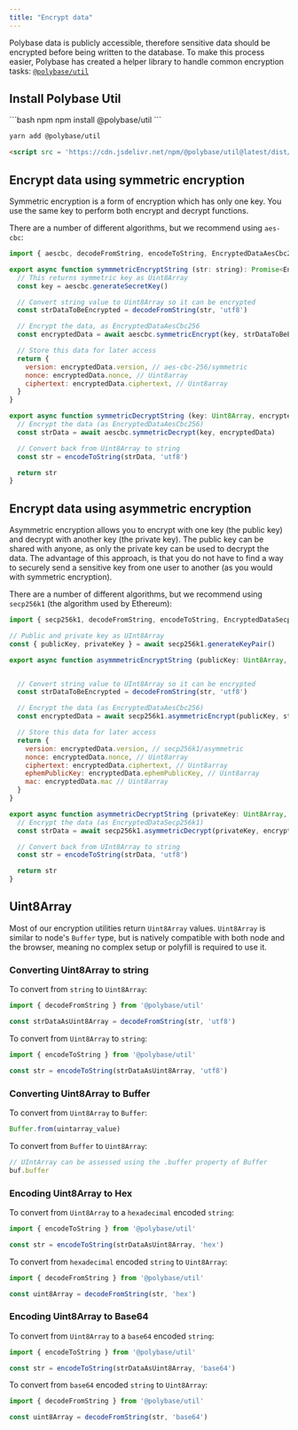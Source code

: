 ```yaml
---
title: "Encrypt data"
---
```


Polybase data is publicly accessible, therefore sensitive data should be encrypted 
before being written to the database. To make this process easier, Polybase has 
created a helper library to handle common encryption tasks: 
[`@polybase/util`](https://www.npmjs.com/package/@polybase/util)

## Install Polybase Util

<CodeGroup>
```bash npm
npm install @polybase/util
```

```bash yarn
yarn add @polybase/util
```

```html html
<script src = 'https://cdn.jsdelivr.net/npm/@polybase/util@latest/dist/bundle.min.js'></script>
```
</CodeGroup>

## Encrypt data using symmetric encryption

Symmetric encryption is a form of encryption which has only one key. You use the 
same key to perform both encrypt and decrypt functions.

There are a number of different algorithms, but we recommend using `aes-cbc`:

```js
import { aescbc, decodeFromString, encodeToString, EncryptedDataAesCbc256 } from '@polybase/util'

export async function symmmetricEncryptString (str: string): Promise<EncryptedDataAesCbc256> {
  // This returns symmetric key as Uint8Array
  const key = aescbc.generateSecretKey()

  // Convert string value to Uint8Array so it can be encrypted
  const strDataToBeEncrypted = decodeFromString(str, 'utf8')

  // Encrypt the data, as EncryptedDataAesCbc256
  const encryptedData = await aescbc.symmetricEncrypt(key, strDataToBeEncrypted)

  // Store this data for later access
  return {
    version: encryptedData.version, // aes-cbc-256/symmetric
    nonce: encryptedData.nonce, // Uint8array
    ciphertext: encryptedData.ciphertext, // Uint8array
  }
}

export async function symmetricDecryptString (key: Uint8Array, encryptedData: EncryptedDataAesCbc256): Promise<string> {
  // Encrypt the data (as EncryptedDataAesCbc256)
  const strData = await aescbc.symmetricDecrypt(key, encryptedData)

  // Convert back from Uint8Array to string
  const str = encodeToString(strData, 'utf8')

  return str
}
```

## Encrypt data using asymmetric encryption

Asymmetric encryption allows you to encrypt with one key (the public key) and decrypt with 
another key (the private key). The public key can be shared with anyone, as only the private key can be 
used to decrypt the data. The advantage of this approach, is that you do not have to find a way to securely send
a sensitive key from one user to another (as you would with symmetric encryption).

There are a number of different algorithms, but we recommend using `secp256k1` (the algorithm used by Ethereum):

```js
import { secp256k1, decodeFromString, encodeToString, EncryptedDataSecp256k1 } from '@polybase/util'

// Public and private key as UInt8Array
const { publicKey, privateKey } = await secp256k1.generateKeyPair()

export async function asymmmetricEncryptString (publicKey: Uint8Array, str: string): Promise<EncryptedDataSecp256k1> {


  // Convert string value to UInt8Array so it can be encrypted
  const strDataToBeEncrypted = decodeFromString(str, 'utf8')

  // Encrypt the data (as EncryptedDataAesCbc256)
  const encryptedData = await secp256k1.asymmetricEncrypt(publicKey, strDataToBeEncrypted)

  // Store this data for later access
  return {
    version: encryptedData.version, // secp256k1/asymmetric
    nonce: encryptedData.nonce, // Uint8array
    ciphertext: encryptedData.ciphertext, // Uint8array
    ephemPublicKey: encryptedData.ephemPublicKey, // Uint8array
    mac: encryptedData.mac // Uint8array
  }
}

export async function asymmetricDecryptString (privateKey: Uint8Array, encryptedData: EncryptedDataSecp256k1): Promise<string> {
  // Encrypt the data (as EncryptedDataSecp256k1)
  const strData = await secp256k1.asymmetricDecrypt(privateKey, encryptedData)

  // Convert back from UInt8Array to string
  const str = encodeToString(strData, 'utf8')

  return str
}
```


## Uint8Array

Most of our encryption utilities return `Uint8Array` values. `Uint8Array` is similar to node's `Buffer` type, but is
natively compatible with both node and the browser, meaning no complex setup or polyfill is required to use it. 

### Converting Uint8Array to string

To convert from `string` to `Uint8Array`:

```js
import { decodeFromString } from '@polybase/util' 

const strDataAsUint8Array = decodeFromString(str, 'utf8')
```

To convert from `Uint8Array` to `string`:


```js
import { encodeToString } from '@polybase/util' 

const str = encodeToString(strDataAsUint8Array, 'utf8')
```

### Converting Uint8Array to Buffer

To convert from `Uint8Array` to `Buffer`:

```js
Buffer.from(uintarray_value)
```

To convert from `Buffer` to `Uint8Array`:

```js
// UIntArray can be assessed using the .buffer property of Buffer
buf.buffer
```

### Encoding Uint8Array to Hex

To convert from `Uint8Array` to a `hexadecimal` encoded `string`:

```js
import { encodeToString } from '@polybase/util' 

const str = encodeToString(strDataAsUint8Array, 'hex')
```

To convert from `hexadecimal` encoded `string` to `Uint8Array`:

```js
import { decodeFromString } from '@polybase/util' 

const uint8Array = decodeFromString(str, 'hex')
```



### Encoding Uint8Array to Base64

To convert from `Uint8Array` to a `base64` encoded `string`:

```js
import { encodeToString } from '@polybase/util' 

const str = encodeToString(strDataAsUint8Array, 'base64')
```

To convert from `base64` encoded `string` to `Uint8Array`:

```js
import { decodeFromString } from '@polybase/util' 

const uint8Array = decodeFromString(str, 'base64')
```
